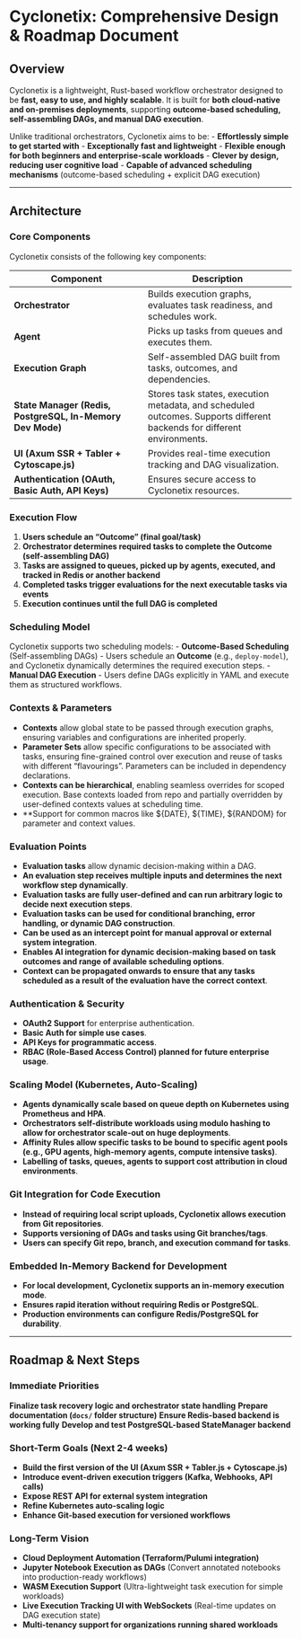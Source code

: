 # Cyclonetix: Comprehensive Design & Roadmap Document

## **Overview**
Cyclonetix is a lightweight, Rust-based workflow orchestrator designed to be **fast, easy to use, and highly scalable**. It is built for **both cloud-native and on-premises deployments**, supporting **outcome-based scheduling, self-assembling DAGs, and manual DAG execution**.

Unlike traditional orchestrators, Cyclonetix aims to be:
- **Effortlessly simple to get started with**
- **Exceptionally fast and lightweight**
- **Flexible enough for both beginners and enterprise-scale workloads**
- **Clever by design, reducing user cognitive load**
- **Capable of advanced scheduling mechanisms** (outcome-based scheduling + explicit DAG execution)

---

## **Architecture**
### **Core Components**
Cyclonetix consists of the following key components:

| Component | Description |
|-----------|------------|
| **Orchestrator** | Builds execution graphs, evaluates task readiness, and schedules work. |
| **Agent** | Picks up tasks from queues and executes them. |
| **Execution Graph** | Self-assembled DAG built from tasks, outcomes, and dependencies. |
| **State Manager (Redis, PostgreSQL, In-Memory Dev Mode)** | Stores task states, execution metadata, and scheduled outcomes. Supports different backends for different environments. |
| **UI (Axum SSR + Tabler + Cytoscape.js)** | Provides real-time execution tracking and DAG visualization. |
| **Authentication (OAuth, Basic Auth, API Keys)** | Ensures secure access to Cyclonetix resources. |


### **Execution Flow**
1. **Users schedule an "Outcome" (final goal/task)**
2. **Orchestrator determines required tasks to complete the Outcome (self-assembling DAG)**
3. **Tasks are assigned to queues, picked up by agents, executed, and tracked in Redis or another backend**
4. **Completed tasks trigger evaluations for the next executable tasks via events**
5. **Execution continues until the full DAG is completed**


### **Scheduling Model**
Cyclonetix supports two scheduling models:
- **Outcome-Based Scheduling** (Self-assembling DAGs)
  - Users schedule an **Outcome** (e.g., `deploy-model`), and Cyclonetix dynamically determines the required execution steps.
- **Manual DAG Execution**
  - Users define DAGs explicitly in YAML and execute them as structured workflows.


### **Contexts & Parameters**
- **Contexts** allow global state to be passed through execution graphs, ensuring variables and configurations are inherited properly.
- **Parameter Sets** allow specific configurations to be associated with tasks, ensuring fine-grained control over execution and reuse of tasks with different "flavourings".  Parameters can be included in dependency declarations.
- **Contexts can be hierarchical**, enabling seamless overrides for scoped execution.  Base contexts loaded from repo and partially overridden by user-defined contexts values at scheduling time.
- **Support for common macros like ${DATE}, ${TIME}, ${RANDOM} for parameter and context values.


### **Evaluation Points**
- **Evaluation tasks** allow dynamic decision-making within a DAG.
- **An evaluation step receives multiple inputs and determines the next workflow step dynamically**.
- **Evaluation tasks are fully user-defined and can run arbitrary logic to decide next execution steps**.
- **Evaluation tasks can be used for conditional branching, error handling, or dynamic DAG construction**.
- **Can be used as an intercept point for manual approval or external system integration**.
- **Enables AI integration for dynamic decision-making based on task outcomes and range of available scheduling options**.
- **Context can be propagated onwards to ensure that any tasks scheduled as a result of the evaluation have the correct context**.


### **Authentication & Security**
- **OAuth2 Support** for enterprise authentication.
- **Basic Auth for simple use cases**.
- **API Keys for programmatic access**.
- **RBAC (Role-Based Access Control) planned for future enterprise usage**.


### **Scaling Model (Kubernetes, Auto-Scaling)**
- **Agents dynamically scale based on queue depth on Kubernetes using Prometheus and HPA**.
- **Orchestrators self-distribute workloads using modulo hashing to allow for orchestrator scale-out on huge deployments**.
- **Affinity Rules allow specific tasks to be bound to specific agent pools (e.g., GPU agents, high-memory agents, compute intensive tasks)**.
- **Labelling of tasks, queues, agents to support cost attribution in cloud environments**.


### **Git Integration for Code Execution**
- **Instead of requiring local script uploads, Cyclonetix allows execution from Git repositories**.
- **Supports versioning of DAGs and tasks using Git branches/tags**.
- **Users can specify Git repo, branch, and execution command for tasks**.


### **Embedded In-Memory Backend for Development**
- **For local development, Cyclonetix supports an in-memory execution mode**.
- **Ensures rapid iteration without requiring Redis or PostgreSQL**.
- **Production environments can configure Redis/PostgreSQL for durability**.


---

## **Roadmap & Next Steps**

### **Immediate Priorities**
**Finalize task recovery logic and orchestrator state handling**
**Prepare documentation (`docs/` folder structure)**
**Ensure Redis-based backend is working fully**
**Develop and test PostgreSQL-based StateManager backend**


### **Short-Term Goals** (Next 2-4 weeks)
- **Build the first version of the UI (Axum SSR + Tabler.js + Cytoscape.js)**
- **Introduce event-driven execution triggers (Kafka, Webhooks, API calls)**
- **Expose REST API for external system integration**
- **Refine Kubernetes auto-scaling logic**
- **Enhance Git-based execution for versioned workflows**


### **Long-Term Vision**
- **Cloud Deployment Automation (Terraform/Pulumi integration)**
- **Jupyter Notebook Execution as DAGs** (Convert annotated notebooks into production-ready workflows)
- **WASM Execution Support** (Ultra-lightweight task execution for simple workloads)
- **Live Execution Tracking UI with WebSockets** (Real-time updates on DAG execution state)
- **Multi-tenancy support for organizations running shared workloads**




